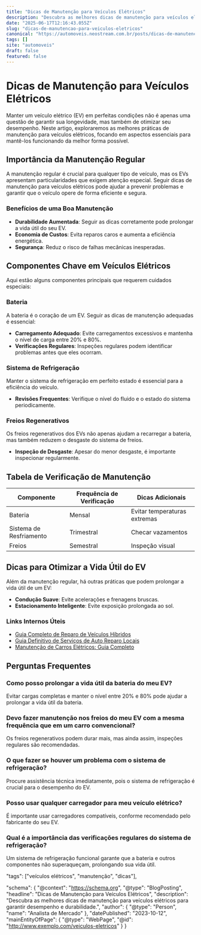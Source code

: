 ```yaml
---
title: "Dicas de Manutenção para Veículos Elétricos"
description: "Descubra as melhores dicas de manutenção para veículos elétricos para garantir desempenho e durabilidade."
date: "2025-06-17T12:16:43.055Z"
slug: "dicas-de-manutencao-para-veiculos-eletricos"
canonical: "https://automoveis.neostream.com.br/posts/dicas-de-manutencao-para-veiculos-eletricos"
tags: []
site: "automoveis"
draft: false
featured: false
---
```


# Dicas de Manutenção para Veículos Elétricos

Manter um veículo elétrico (EV) em perfeitas condições não é apenas uma questão de garantir sua longevidade, mas também de otimizar seu desempenho. Neste artigo, exploraremos as melhores práticas de manutenção para veículos elétricos, focando em aspectos essenciais para mantê-los funcionando da melhor forma possível.

## Importância da Manutenção Regular

A manutenção regular é crucial para qualquer tipo de veículo, mas os EVs apresentam particularidades que exigem atenção especial. Seguir dicas de manutenção para veículos elétricos pode ajudar a prevenir problemas e garantir que o veículo opere de forma eficiente e segura.

### Benefícios de uma Boa Manutenção

- **Durabilidade Aumentada**: Seguir as dicas corretamente pode prolongar a vida útil do seu EV.
- **Economia de Custos**: Evita reparos caros e aumenta a eficiência energética.
- **Segurança**: Reduz o risco de falhas mecânicas inesperadas.

## Componentes Chave em Veículos Elétricos

Aqui estão alguns componentes principais que requerem cuidados especiais:

### Bateria

A bateria é o coração de um EV. Seguir as dicas de manutenção adequadas é essencial:

- **Carregamento Adequado**: Evite carregamentos excessivos e mantenha o nível de carga entre 20% e 80%.
- **Verificações Regulares**: Inspeções regulares podem identificar problemas antes que eles ocorram.

### Sistema de Refrigeração

Manter o sistema de refrigeração em perfeito estado é essencial para a eficiência do veículo.

- **Revisões Frequentes**: Verifique o nível do fluido e o estado do sistema periodicamente.

### Freios Regenerativos

Os freios regenerativos dos EVs não apenas ajudam a recarregar a bateria, mas também reduzem o desgaste do sistema de freios.

- **Inspeção de Desgaste**: Apesar do menor desgaste, é importante inspecionar regularmente.

## Tabela de Verificação de Manutenção

| Componente       | Frequência de Verificação | Dicas Adicionais                     |
|------------------|---------------------------|-------------------------------------|
| Bateria          | Mensal                    | Evitar temperaturas extremas        |
| Sistema de Resfriamento | Trimestral        | Checar vazamentos                   |
| Freios           | Semestral                 | Inspeção visual                     |

## Dicas para Otimizar a Vida Útil do EV

Além da manutenção regular, há outras práticas que podem prolongar a vida útil de um EV:

- **Condução Suave**: Evite acelerações e frenagens bruscas.
- **Estacionamento Inteligente**: Evite exposição prolongada ao sol.

### Links Internos Úteis

- [Guia Completo de Reparo de Veículos Híbridos](/posts/guia-completo-reparo-veiculos-hibridos)
- [Guia Definitivo de Serviços de Auto Reparo Locais](/posts/guia-definitivo-servicos-auto-reparo-locais)
- [Manutenção de Carros Elétricos: Guia Completo](/posts/manutencao-carros-eletricos-guia-completo)

## Perguntas Frequentes

### Como posso prolongar a vida útil da bateria do meu EV?
Evitar cargas completas e manter o nível entre 20% e 80% pode ajudar a prolongar a vida útil da bateria.

### Devo fazer manutenção nos freios do meu EV com a mesma frequência que em um carro convencional?
Os freios regenerativos podem durar mais, mas ainda assim, inspeções regulares são recomendadas.

### O que fazer se houver um problema com o sistema de refrigeração?
Procure assistência técnica imediatamente, pois o sistema de refrigeração é crucial para o desempenho do EV.

### Posso usar qualquer carregador para meu veículo elétrico?
É importante usar carregadores compatíveis, conforme recomendado pelo fabricante do seu EV.

### Qual é a importância das verificações regulares do sistema de refrigeração?
Um sistema de refrigeração funcional garante que a bateria e outros componentes não superaqueçam, prolongando sua vida útil.

"tags": ["veículos elétricos", "manutenção", "dicas"],

"schema": {
  "@context": "https://schema.org",
  "@type": "BlogPosting",
  "headline": "Dicas de Manutenção para Veículos Elétricos",
  "description": "Descubra as melhores dicas de manutenção para veículos elétricos para garantir desempenho e durabilidade.",
  "author": {
    "@type": "Person",
    "name": "Analista de Mercado"
  },
  "datePublished": "2023-10-12",
  "mainEntityOfPage": {
    "@type": "WebPage",
    "@id": "http://www.exemplo.com/veiculos-eletricos"
  }
}